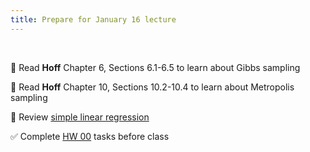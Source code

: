 ```yaml
---
title: Prepare for January 16 lecture
---
```


<br>

📖 Read **Hoff** Chapter 6, Sections 6.1-6.5 to learn about Gibbs sampling

📖 Read **Hoff** Chapter 10, Sections 10.2-10.4 to learn about Metropolis sampling

📖 Review [simple linear regression](https://introregression.netlify.app/04-slr)

✅ Complete [HW 00](https://biostat725-sp25.netlify.app/hw/hw-00) tasks before  class
